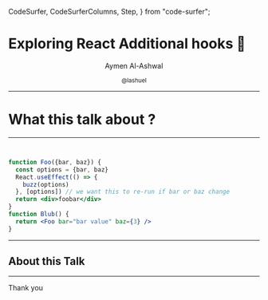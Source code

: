   CodeSurfer,
  CodeSurferColumns,
  Step,
} from "code-surfer";





#

# Exploring React Additional hooks 🎣

<center>
<p>
Aymen Al-Ashwal
</p>
<small>
@lashuel </small>
</center>

---

# What this talk about ?


---
<CodeSurfer>


```jsx title="useEffect"


function Foo({bar, baz}) {
  const options = {bar, baz}
  React.useEffect(() => {
    buzz(options)
  }, [options]) // we want this to re-run if bar or baz change
  return <div>foobar</div>
}
function Blub() {
  return <Foo bar="bar value" baz={3} />
}
```
</CodeSurfer>

---

## About this Talk

---

Thank you

